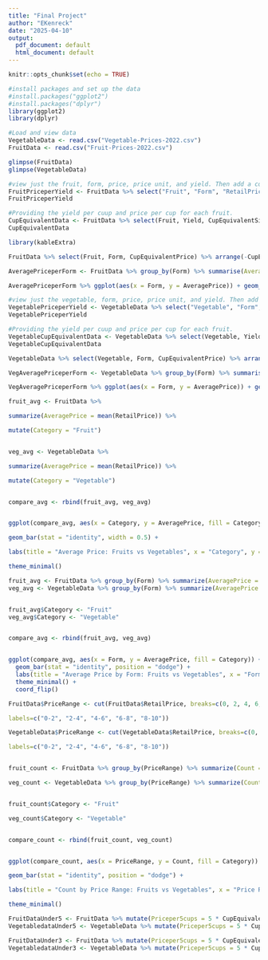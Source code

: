```yaml
---
title: "Final Project"
author: "EKenreck"
date: "2025-04-10"
output:
  pdf_document: default
  html_document: default
---
```


```r
knitr::opts_chunk$set(echo = TRUE)
```


```r
#install packages and set up the data
#install.packages("ggplot2")
#install.packages("dplyr")
library(ggplot2)
library(dplyr)
```

```r
#Load and view data
VegetableData <- read.csv("Vegetable-Prices-2022.csv")
FruitData <- read.csv("Fruit-Prices-2022.csv")

glimpse(FruitData)
glimpse(VegetableData)
```




```r
#view just the fruit, form, price, price unit, and yield. Then add a column that shows the prices per unit yield. 
FruitPriceperYield <- FruitData %>% select("Fruit", "Form", "RetailPrice", "RetailPriceUnit", "Yield") %>% mutate(RetailPriceperYield = RetailPrice * Yield)
FruitPriceperYield
```



```r
#Providing the yield per cuup and price per cup for each fruit. 
CupEquivalentData <- FruitData %>% select(Fruit, Yield, CupEquivalentSize, CupEquivalentUnit, CupEquivalentPrice) %>% mutate(YieldPerCup = Yield / CupEquivalentSize) %>% mutate(PricePerCup = YieldPerCup * CupEquivalentPrice)
CupEquivalentData
```

```r
library(kableExtra)

FruitData %>% select(Fruit, Form, CupEquivalentPrice) %>% arrange(-CupEquivalentPrice) %>%   knitr::kable() %>% kable_styling() %>% scroll_box(width = "500px", height = "200px")

```

```r
AveragePriceperForm <- FruitData %>% group_by(Form) %>% summarise(AveragePrice = mean(RetailPrice, na.rm = TRUE))

AveragePriceperForm %>% ggplot(aes(x = Form, y = AveragePrice)) + geom_col() + labs(title = "Average Retail Price per Market (Form)", x = "Market Form", y = "Average Price ($)") + theme_minimal()
```


```r
#view just the vegetable, form, price, price unit, and yield. Then add a column that shows the prices per unit yield. 
VegetablePriceperYield <- VegetableData %>% select("Vegetable", "Form", "RetailPrice", "RetailPriceUnit", "Yield") %>% mutate(RetailPriceperYield = RetailPrice * Yield)
VegetablePriceperYield
```

```r
#Providing the yield per cuup and price per cup for each fruit. 
VegetableCupEquivalentData <- VegetableData %>% select(Vegetable, Yield, CupEquivalentSize, CupEquivalentUnit, CupEquivalentPrice) %>% mutate(YieldPerCup = Yield / CupEquivalentSize) %>% mutate(PricePerCup = YieldPerCup * CupEquivalentPrice)
VegetableCupEquivalentData
```

```r

VegetableData %>% select(Vegetable, Form, CupEquivalentPrice) %>% arrange(-CupEquivalentPrice) %>%   knitr::kable() %>% kable_styling() %>% scroll_box(width = "500px", height = "200px")

```

```r
VegAveragePriceperForm <- VegetableData %>% group_by(Form) %>% summarise(AveragePrice = mean(RetailPrice, na.rm = TRUE))

VegAveragePriceperForm %>% ggplot(aes(x = Form, y = AveragePrice)) + geom_col() + labs(title = "Average Retail Price per Market (Form)", x = "Market Form", y = "Average Price ($)") + theme_minimal()
```


```r
fruit_avg <- FruitData %>%

summarize(AveragePrice = mean(RetailPrice)) %>%

mutate(Category = "Fruit")


veg_avg <- VegetableData %>%

summarize(AveragePrice = mean(RetailPrice)) %>%

mutate(Category = "Vegetable")


compare_avg <- rbind(fruit_avg, veg_avg)


ggplot(compare_avg, aes(x = Category, y = AveragePrice, fill = Category)) +

geom_bar(stat = "identity", width = 0.5) +

labs(title = "Average Price: Fruits vs Vegetables", x = "Category", y = "Average Price ($)") +

theme_minimal()
```

```r
fruit_avg <- FruitData %>% group_by(Form) %>% summarize(AveragePrice = mean(RetailPrice))
veg_avg <- VegetableData %>% group_by(Form) %>% summarize(AveragePrice = mean(RetailPrice))


fruit_avg$Category <- "Fruit"
veg_avg$Category <- "Vegetable"


compare_avg <- rbind(fruit_avg, veg_avg)


ggplot(compare_avg, aes(x = Form, y = AveragePrice, fill = Category)) +
  geom_bar(stat = "identity", position = "dodge") +
  labs(title = "Average Price by Form: Fruits vs Vegetables", x = "Form", y = "Average Price ($)") +
  theme_minimal() +
  coord_flip()
```


```r
FruitData$PriceRange <- cut(FruitData$RetailPrice, breaks=c(0, 2, 4, 6, 8, 10),

labels=c("0-2", "2-4", "4-6", "6-8", "8-10"))

VegetableData$PriceRange <- cut(VegetableData$RetailPrice, breaks=c(0, 2, 4, 6, 8, 10),

labels=c("0-2", "2-4", "4-6", "6-8", "8-10"))


fruit_count <- FruitData %>% group_by(PriceRange) %>% summarize(Count = n())

veg_count <- VegetableData %>% group_by(PriceRange) %>% summarize(Count = n())


fruit_count$Category <- "Fruit"

veg_count$Category <- "Vegetable"


compare_count <- rbind(fruit_count, veg_count)


ggplot(compare_count, aes(x = PriceRange, y = Count, fill = Category)) +

geom_bar(stat = "identity", position = "dodge") +

labs(title = "Count by Price Range: Fruits vs Vegetables", x = "Price Range ($)", y = "Count") +

theme_minimal()
```

```r
FruitDataUnder5 <- FruitData %>% mutate(Priceper5cups = 5 * CupEquivalentPrice) %>% filter(Priceper5cups < 5)
VegetabledataUnder5 <- VegetableData %>% mutate(Priceper5cups = 5 * CupEquivalentPrice) %>% filter(Priceper5cups < 5)

FruitDataUnder3 <- FruitData %>% mutate(Priceper5cups = 5 * CupEquivalentPrice) %>% filter(Priceper5cups < 3)
VegetabledataUnder3 <- VegetableData %>% mutate(Priceper5cups = 5 * CupEquivalentPrice) %>% filter(Priceper5cups < 3) 
```

